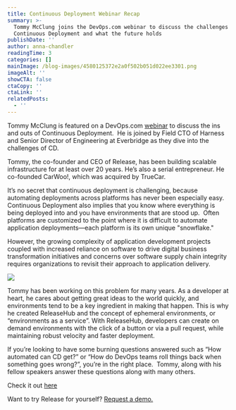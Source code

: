 ```yaml
---
title: Continuous Deployment Webinar Recap
summary: >-
  Tommy McClung joins the DevOps.com webinar to discuss the challenges of
  Continuous Deployment and what the future holds 
publishDate: ''
author: anna-chandler
readingTime: 3
categories: []
mainImage: /blog-images/4580125372e2a0f502b051d022ee3301.png
imageAlt: ''
showCTA: false
ctaCopy: ''
ctaLink: ''
relatedPosts:
  - ''
---
```


Tommy McClung is featured on a DevOps.com [webinar](https://webinars.devops.com/continuous-deployment?utm_campaign=%242022.07.11%24_EdCal_Panel_Webinar_DO&utm_source=Release) to discuss the ins and outs of Continuous Deployment.  He is joined by Field CTO of Harness and Senior Director of Engineering at Everbridge as they dive into the challenges of CD.

Tommy, the co-founder and CEO of Release, has been building scalable infrastructure for at least over 20 years. He’s also a serial entrepreneur. He co-founded CarWoo!, which was acquired by TrueCar.

It’s no secret that continuous deployment is challenging, because automating deployments across platforms has never been especially easy. Continuous Deployment also implies that you know where everything is being deployed into and you have environments that are stood up.  Often platforms are customized to the point where it is difficult to automate application deployments—each platform is its own unique "snowflake."

However, the growing complexity of application development projects coupled with increased reliance on software to drive digital business transformation initiatives and concerns over software supply chain integrity requires organizations to revisit their approach to application delivery.

![](/blog-images/89d12d93c3ac871880032477371b92eb.png)

Tommy has been working on this problem for many years. As a developer at heart, he cares about getting great ideas to the world quickly, and environments tend to be a key ingredient in making that happen. This is why he created ReleaseHub and the concept of ephemeral environments, or “environments as a service”. With ReleaseHub, developers can create on demand environments with the click of a button or via a pull request, while maintaining robust velocity and faster deployment.

If you’re looking to have some burning questions answered such as “How automated can CD get?” or “How do DevOps teams roll things back when something goes wrong?”, you’re in the right place.  Tommy, along with his fellow speakers answer these questions along with many others.  

Check it out [here](https://webinars.devops.com/continuous-deployment?utm_campaign=%242022.07.11%24_EdCal_Panel_Webinar_DO&utm_source=Release)

Want to try Release for yourself? [Request a demo.](https://releasehub.com/)